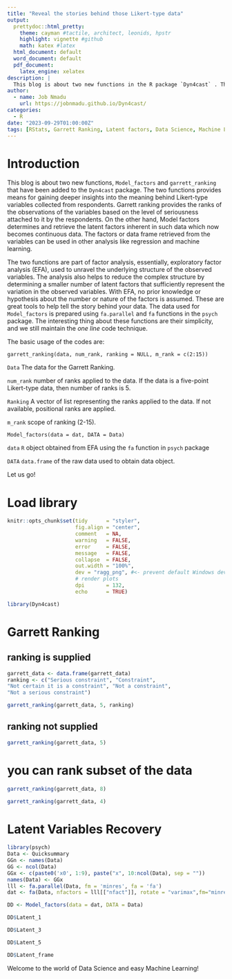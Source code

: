 ```yaml
---
title: "Reveal the stories behind those Likert-type data"
output:
  prettydoc::html_pretty:
    theme: cayman #tactile, architect, leonids, hpstr
    highlight: vignette #github
    math: katex #latex
  html_document: default
  word_document: default
  pdf_document: 
    latex_engine: xelatex
description: |
  This blog is about two new functions in the R package `Dyn4cast` . The power of one line of code technology is still maintained..
author:
  - name: Job Nmadu
    url: https://jobnmadu.github.io/Dyn4cast/
categories:
  - R
date: "2023-09-29T01:00:00Z"
tags: [RStats, Garrett Ranking, Latent factors, Data Science, Machine Learning]
---
```


# Introduction

This blog is about two new functions, `Model_factors` and `garrett_ranking` that have been added to the `Dyn4cast` package. The two functions provides means for gaining deeper insights into the meaning behind Likert-type variables collected from respondents. Garrett ranking provides the ranks of the observations of the variables based on the level of seriousness attached to it by the respondents. On the other hand, Model factors determines and retrieve the latent factors inherent in such data which now becomes continuous data. The factors or data frame retrieved from the variables can be used in other analysis like regression and machine learning. 

The two functions are part of factor analysis, essentially, exploratory factor analysis (EFA), used to unravel the underlying structure of the observed variables. The analysis also helps to reduce the complex structure by determining a smaller number of latent factors that sufficiently represent the variation in the observed variables. With EFA, no prior knowledge or hypothesis about the number or nature of the factors is assumed. These are great tools to help tell the story behind your data. The data used for `Model_factors` is prepared using `fa.parallel` and `fa` functions in the `psych` package. The interesting thing about these functions are their simplicity, and we still maintain the _one line_ code technique.

The basic usage of the codes are:

`garrett_ranking(data, num_rank, ranking = NULL, m_rank = c(2:15))`

`Data` The data for the Garrett Ranking.

`num_rank` number of ranks applied to the data. If the data is a five-point Likert-type data, then number of ranks is 5.

`Ranking` A vector of list representing the ranks applied to the data. If not available, positional ranks are applied.

`m_rank` scope of ranking (2-15).

`Model_factors(data = dat, DATA = Data)`

`data` `R` object⁠ obtained from EFA using the `fa` function in `psych` package

`DATA` `data.frame` of the raw data used to obtain data object.


Let us go!

# Load library

```r
knitr::opts_chunk$set(tidy      = "styler",
                      fig.align = "center",
                      comment   = NA,
                      warning   = FALSE,
                      error     = FALSE,
                      message   = FALSE,
                      collapse  = FALSE,
                      out.width = "100%",
                      dev = "ragg_png", #<- prevent default Windows device to
                      # render plots
                      dpi       = 132,
                      echo      = TRUE)
```


```r
library(Dyn4cast)
```

# Garrett Ranking

## ranking is supplied

```r

garrett_data <- data.frame(garrett_data)
ranking <- c("Serious constraint", "Constraint",
"Not certain it is a constraint", "Not a constraint",
"Not a serious constraint")

garrett_ranking(garrett_data, 5, ranking)
```

## ranking not supplied

```r
garrett_ranking(garrett_data, 5)
```

# you can rank subset of the data

```r

garrett_ranking(garrett_data, 8)

garrett_ranking(garrett_data, 4)
```

# Latent Variables Recovery

```r
library(psych)
Data <- Quicksummary
GGn <- names(Data)
GG <- ncol(Data)
GGx <- c(paste0('x0', 1:9), paste("x", 10:ncol(Data), sep = ""))
names(Data) <- GGx
lll <- fa.parallel(Data, fm = 'minres', fa = 'fa')
dat <- fa(Data, nfactors = lll[["nfact"]], rotate = "varimax",fm="minres")

DD <- Model_factors(data = dat, DATA = Data)

DD$Latent_1

DD$Latent_3

DD$Latent_5

DD$Latent_frame

```


Welcome to the world of Data Science and easy Machine Learning!
